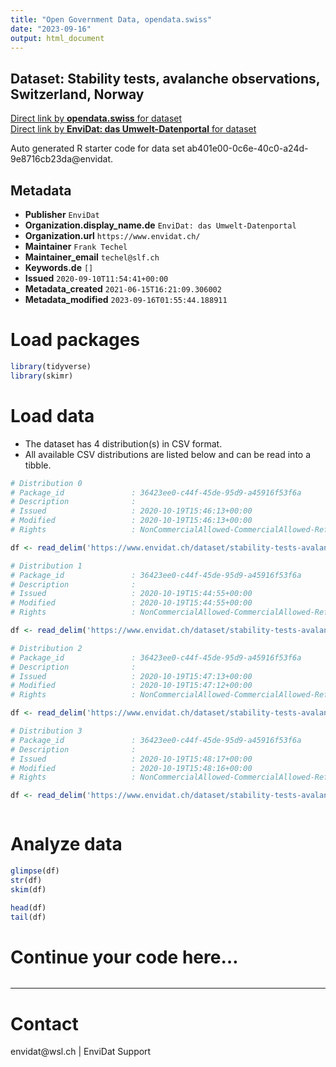 ```yaml
---
title: "Open Government Data, opendata.swiss"
date: "2023-09-16"
output: html_document
---
```


## Dataset: Stability tests, avalanche observations, Switzerland, Norway



[Direct link by **opendata.swiss** for dataset](https://opendata.swiss/de/dataset/stability-tests-avalanche-observations-switzerland-norway)<br>
[Direct link by **EnviDat: das Umwelt-Datenportal** for dataset](https://www.envidat.ch/#/metadata/stability-tests-avalanche-observations-switzerland-norway)

Auto generated R starter code for data set ab401e00-0c6e-40c0-a24d-9e8716cb23da@envidat.

## Metadata

- **Publisher** `EnviDat`
- **Organization.display_name.de** `EnviDat: das Umwelt-Datenportal`
- **Organization.url** `https://www.envidat.ch/`
- **Maintainer** `Frank Techel`
- **Maintainer_email** `techel@slf.ch`
- **Keywords.de** `[]`
- **Issued** `2020-09-10T11:54:41+00:00`
- **Metadata_created** `2021-06-15T16:21:09.306002`
- **Metadata_modified** `2023-09-16T01:55:44.188911`


# Load packages

```r

library(tidyverse)
library(skimr)

```

# Load data

-   The dataset has 4 distribution(s) in CSV format.
-   All available CSV distributions are listed below and can be read into a tibble.

```r

# Distribution 0
# Package_id               : 36423ee0-c44f-45de-95d9-a45916f53f6a
# Description              : 
# Issued                   : 2020-10-19T15:46:13+00:00
# Modified                 : 2020-10-19T15:46:13+00:00
# Rights                   : NonCommercialAllowed-CommercialAllowed-ReferenceRequired

df <- read_delim('https://www.envidat.ch/dataset/stability-tests-avalanche-observations-switzerland-norway/resource/accef652-f988-4d75-8aff-4c4c06c24a74')

# Distribution 1
# Package_id               : 36423ee0-c44f-45de-95d9-a45916f53f6a
# Description              : 
# Issued                   : 2020-10-19T15:44:55+00:00
# Modified                 : 2020-10-19T15:44:55+00:00
# Rights                   : NonCommercialAllowed-CommercialAllowed-ReferenceRequired

df <- read_delim('https://www.envidat.ch/dataset/stability-tests-avalanche-observations-switzerland-norway/resource/23823196-1d56-47d1-b6bd-cb0add4dbd7b')

# Distribution 2
# Package_id               : 36423ee0-c44f-45de-95d9-a45916f53f6a
# Description              : 
# Issued                   : 2020-10-19T15:47:13+00:00
# Modified                 : 2020-10-19T15:47:12+00:00
# Rights                   : NonCommercialAllowed-CommercialAllowed-ReferenceRequired

df <- read_delim('https://www.envidat.ch/dataset/stability-tests-avalanche-observations-switzerland-norway/resource/7618bcce-8c14-463d-8c4d-1dc4f5365085')

# Distribution 3
# Package_id               : 36423ee0-c44f-45de-95d9-a45916f53f6a
# Description              : 
# Issued                   : 2020-10-19T15:48:17+00:00
# Modified                 : 2020-10-19T15:48:16+00:00
# Rights                   : NonCommercialAllowed-CommercialAllowed-ReferenceRequired

df <- read_delim('https://www.envidat.ch/dataset/stability-tests-avalanche-observations-switzerland-norway/resource/30e5287d-6bc2-4810-bdc2-422976023486')



```

# Analyze data

```r

glimpse(df)
str(df)
skim(df)

head(df)
tail(df)

```

# Continue your code here...

```r

```

------------------------------------------------------------------------

# Contact

envidat@wsl.ch | EnviDat Support
